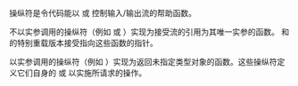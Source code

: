 {{title|输入/输出操纵符}}
{{cpp/io/manip/navbar}}

操纵符是令代码能以 {{c|operator&lt;&lt;}} 或 {{c|operator&gt;&gt;}} 控制输入/输出流的帮助函数。

不以实参调用的操纵符（例如 {{c|std::cout &lt;&lt; std::boolalpha;}} 或 {{c|std::cin &gt;&gt; std::hex;}}）实现为接受流的引用为其唯一实参的函数。{{ltt|cpp/io/basic_ostream/operator_ltlt|basic_ostream::operator&lt;&lt;}} 和 {{ltt|cpp/io/basic_istream/operator_gtgt|basic_istream::operator&gt;&gt;}} 的特别重载版本接受指向这些函数的指针。{{rev inl|since=c++20|这些函数（或函数模板的实例化）是标准库中仅有的[[cpp/language/extending std#可取址函数|可取址函数]]。}}

以实参调用的操纵符（例如 {{c|std::cout &lt;&lt; std::setw(10);}}）实现为返回未指定类型对象的函数。这些操纵符定义它们自身的 {{tt|operator&lt;&lt;}} 或 {{tt|operator&gt;&gt;}} 以实施所请求的操作。

{{dsc begin}}
{{dsc header|ios}}
{{dsc inc|cpp/io/manip/dsc boolalpha}}
{{dsc inc|cpp/io/manip/dsc showbase}}
{{dsc inc|cpp/io/manip/dsc showpoint}}
{{dsc inc|cpp/io/manip/dsc showpos}}
{{dsc inc|cpp/io/manip/dsc skipws}}
{{dsc inc|cpp/io/manip/dsc uppercase}}
{{dsc inc|cpp/io/manip/dsc unitbuf}}
{{dsc inc|cpp/io/manip/dsc left}}
{{dsc inc|cpp/io/manip/dsc hex}}
{{dsc inc|cpp/io/manip/dsc fixed}}
{{dsc sep}}
{{dsc header|istream}}
{{dsc inc|cpp/io/manip/dsc ws}}
{{dsc sep}}
{{dsc header|ostream}}
{{dsc inc|cpp/io/manip/dsc ends}}
{{dsc inc|cpp/io/manip/dsc flush}}
{{dsc inc|cpp/io/manip/dsc endl}}
{{dsc inc|cpp/io/manip/dsc emit_on_flush}}
{{dsc inc|cpp/io/manip/dsc flush_emit}}
{{dsc sep}}
{{dsc header|iomanip}}
{{dsc inc|cpp/io/manip/dsc resetiosflags}}
{{dsc inc|cpp/io/manip/dsc setiosflags}}
{{dsc inc|cpp/io/manip/dsc setbase}}
{{dsc inc|cpp/io/manip/dsc setfill}}
{{dsc inc|cpp/io/manip/dsc setprecision}}
{{dsc inc|cpp/io/manip/dsc setw}}
{{dsc inc|cpp/io/manip/dsc get_money}}
{{dsc inc|cpp/io/manip/dsc put_money}}
{{dsc inc|cpp/io/manip/dsc get_time}}
{{dsc inc|cpp/io/manip/dsc put_time}}
{{dsc inc|cpp/io/manip/dsc quoted}}
{{dsc end}}

{{langlinks|de|en|es|fr|it|ja|pt|ru}}